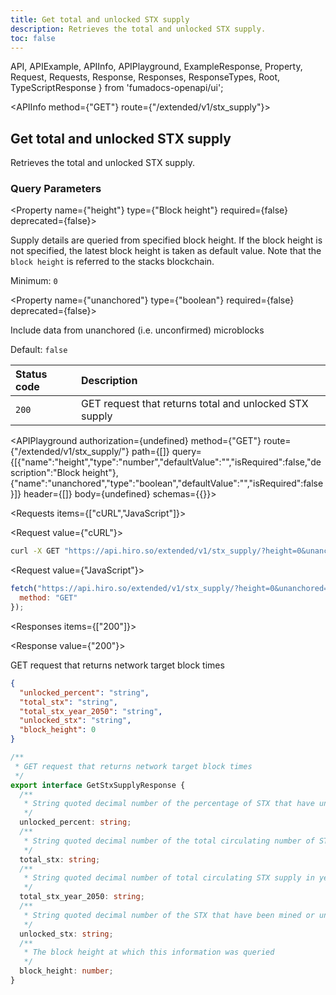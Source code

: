 ```yaml
---
title: Get total and unlocked STX supply
description: Retrieves the total and unlocked STX supply.
toc: false
---
```


  API,
  APIExample,
  APIInfo,
  APIPlayground,
  ExampleResponse,
  Property,
  Request,
  Requests,
  Response,
  Responses,
  ResponseTypes,
  Root,
  TypeScriptResponse
} from 'fumadocs-openapi/ui';

<Root baseUrl="https://api.hiro.so">

<API>

<APIInfo method={"GET"} route={"/extended/v1/stx_supply"}>

## Get total and unlocked STX supply

Retrieves the total and unlocked STX supply.

### Query Parameters

<Property name={"height"} type={"Block height"} required={false} deprecated={false}>

Supply details are queried from specified block height. If the block height is not specified, the latest block height is taken as default value. Note that the `block height` is referred to the stacks blockchain.

<span>Minimum: `0`</span>

</Property>

<Property name={"unanchored"} type={"boolean"} required={false} deprecated={false}>

Include data from unanchored (i.e. unconfirmed) microblocks

<span>Default: `false`</span>

</Property>

| Status code | Description |
| :----------- | :----------- |
| `200` | GET request that returns total and unlocked STX supply |

<APIPlayground authorization={undefined} method={"GET"} route={"/extended/v1/stx_supply/"} path={[]} query={[{"name":"height","type":"number","defaultValue":"","isRequired":false,"description":"Block height"},{"name":"unanchored","type":"boolean","defaultValue":"","isRequired":false}]} header={[]} body={undefined} schemas={{}}>

</APIPlayground>

</APIInfo>

<APIExample>

<Requests items={["cURL","JavaScript"]}>

<Request value={"cURL"}>

```bash
curl -X GET "https://api.hiro.so/extended/v1/stx_supply/?height=0&unanchored=false"
```

</Request>

<Request value={"JavaScript"}>

```js
fetch("https://api.hiro.so/extended/v1/stx_supply/?height=0&unanchored=false", {
  method: "GET"
});
```

</Request>

</Requests>

<Responses items={["200"]}>

<Response value={"200"}>

GET request that returns network target block times

<ResponseTypes>

<ExampleResponse>

```json
{
  "unlocked_percent": "string",
  "total_stx": "string",
  "total_stx_year_2050": "string",
  "unlocked_stx": "string",
  "block_height": 0
}
```

</ExampleResponse>

<TypeScriptResponse>

```ts
/**
 * GET request that returns network target block times
 */
export interface GetStxSupplyResponse {
  /**
   * String quoted decimal number of the percentage of STX that have unlocked
   */
  unlocked_percent: string;
  /**
   * String quoted decimal number of the total circulating number of STX (at the input block height if provided, otherwise the current block height)
   */
  total_stx: string;
  /**
   * String quoted decimal number of total circulating STX supply in year 2050. STX supply grows approx 0.3% annually thereafter in perpetuity.
   */
  total_stx_year_2050: string;
  /**
   * String quoted decimal number of the STX that have been mined or unlocked
   */
  unlocked_stx: string;
  /**
   * The block height at which this information was queried
   */
  block_height: number;
}
```

</TypeScriptResponse>

</ResponseTypes>

</Response>

</Responses>

</APIExample>

</API>

</Root>

